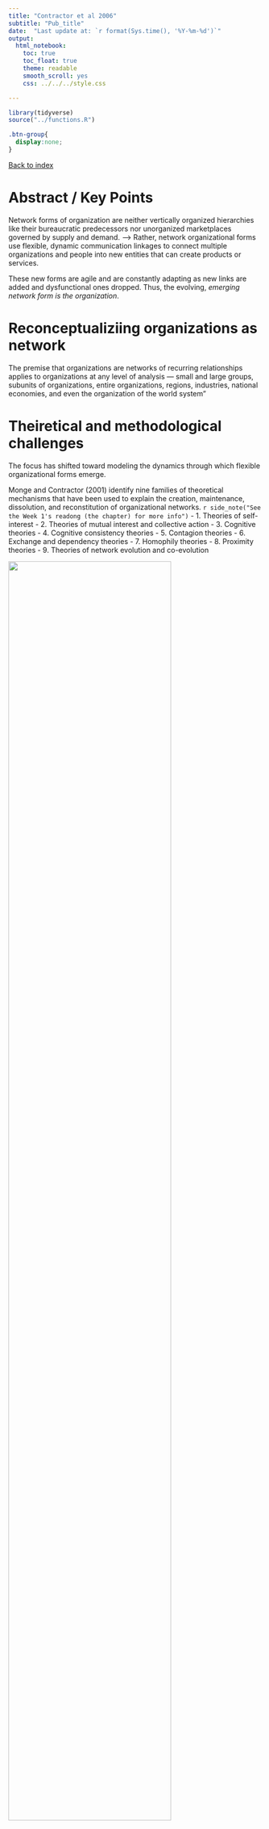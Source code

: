```yaml
---
title: "Contractor et al 2006"
subtitle: "Pub_title"
date:  "Last update at: `r format(Sys.time(), '%Y-%m-%d')`"
output: 
  html_notebook:
    toc: true
    toc_float: true
    theme: readable
    smooth_scroll: yes
    css: ../../../style.css

---
```


```r
library(tidyverse)
source("../functions.R")
```

```css
.btn-group{
  display:none;
}
```

[Back to index](../index.nb.html)

# Abstract / Key Points

Network forms of organization are neither vertically organized hierarchies like their bureaucratic predecessors nor unorganized marketplaces governed by supply and demand. ---> Rather, network organizational forms use flexible, dynamic communication linkages to connect multiple organizations and people into new entities that can create products or services. 

These new forms are agile and are constantly adapting as new links are added and dysfunctional ones dropped. Thus, the evolving, *emerging network form is the organization*. 

# Reconceptualiziing organizations as network 

The premise that organizations are networks of recurring relationships applies to organizations at any level of analysis --- small and large groups, subunits of organizations, entire organizations, regions, industries, national economies, and even the organization of the world system"

# Theiretical and methodological challenges 

The focus has shifted toward modeling the dynamics through which flexible organizational forms emerge.

Monge and Contractor (2001) identify nine families of theoretical mechanisms that have been used to explain the creation, maintenance, dissolution, and reconstitution of organizational networks. 
`r side_note("See the Week 1's readong (the chapter) for more info")`
- 1. Theories of self-interest 
- 2. Theories of mutual interest and collective action
- 3. Cognitive theories 
- 4. Cognitive consistency theories 
- 5. Contagion theories 
- 6. Exchange and dependency theories 
- 7. Homophily theories 
- 8. Proximity theories 
- 9. Theories of network evolution and co-evolution 

<img src="Screenshots.png" width=80%>

Four theoretical implications emerge from this review: 

1. A wide array of social theories are amenable to network formulations. 
2. In some cases, different theories, using similar theoretical mechanisms, offer similar explanations but at different levels of analysis. 
3. Different theoretical mechanisms sometimes offer complementary as well as contradictory explanations at the same level of analysis. 
4. There is considerable variation in the depth of conceptual development and empirical research across the different theories and theoretical mechanisms. 

Methodologically, three moves have emerged 

1. from exploratory and descriptive techniques to confirmatory and inferential techniques
2. from single-level, single-theoretical network analyses to multitheoretical, multilevel analyses
3. from purely network explanations to hybrid models that also include attributes of the actors

A need for a multitheoretical, multilevel model to test hypotheses that might influence the structural tendencies of a network ---> allowing for the specficiation of hypotheses grounded in multiple theories and at multiple levels. 

# Multitheoretical, multilevel models 

Addressing the interdependency among observations 

`r colored("Graph realization")`: Here we assume that the graph under consideration is random; hence, the observed network (i.e., the empirical data) is only one graph realization among (usually) many theoretical possibilities. ---> The set of possible configurations of the network is referred to as the *sample space* (Wasserman & Faust, 1994).

Hypotheses about network properties in effect pick out different types of graphs as more probable within the sample space.

  - There is nothing unusual about this: it is exactly the same logic for statistical inference regarding individuals, the only difference being that we have a distribution of graphs, rather than a distribution of individual scores
  - Question of interest: whether the observed graph realization exhibits certain hypothesized structural tendencies. The extent to which these tendencies are exhibited is captured by *parameters*, which are estimated by quantifying the effects of the hypothesized structural property on the probability of ties being present or absent in the network.
    - These parameters describe a *distribution of graphs with the hypothesized properties*, in which `r colored("the observed graph is the most typical representative")`. If a parameter is statistically significant, then the hypothesized property is statistically important for understanding the structural tendencies of the observed network.
    - i.e., the hypothesis is that graph realizations with the hypothesized property have larger probabilities of being observed. ---> In other words, the probability of ties being present or absent in the graph reflects the hypothesized relational property 
    - The models allow for conclusions both about global network properties and about the probability of network ties, given properties of their surrounding network (a local property).

Unlike their use in causal modeling, endogenous variables here are not predicted by exogenous variables. Rather, both explain structural tendencies of the network.

  - Structural tendencies based on configurations of the focal relation itself --- in this case, the communication relation --- are defined as endogenous variables. 
  - In contrast, structural tendencies that incorporate factors other than the focal relation itself --- for instance, the attributes of actors in the network --- are defined as exogenous variables. 
  - Hence, all variables "outside" the focal communication relation are defined as exogenous variables
  <hr> 
  - `r colored("Endogenous variables")` (rows 1 through 4 in Table 2) refer to various relational properties of the focal network itself that influence the probability ties will be present or absent in the same network.
    - capture the extent to which relational properties of the network influence its self-organization. 
    - they suggest that the configuration of ties in the observed realization reflects an underlying structural tendency that is consistent with the hypothesized network property
  -  `r colored("Exogenous variables")` (rows 5 through 10 in Table 2) refer to various properties outside the focal network that influence the probability ties will be present or absent in the focal network.
    - include the attributes of the actors in the network and additional network relations among the actors, as well as the same network relation at previous points in time

<img src="Screenshots 2.png" width=80%>

## Endogenous Influences on Network Structural Tendencies

### Actor level 

(Row 1 in Table 2) these actor-level properties could include network metrics, such as an ac tor's centrality, prestige, or structural autonomy

<img src="Screenshots 3.png" width=80%>

Testing hypothesis from the structural hole theory ---> The hypothesis that actors seeks to enhance their structural autonomy by forming ties with two or more unconnected other would be supported if the probability of ties being present or absent in the network reflected actors' tendencies to exhibit structural autonomy

### Dyadic level 

 (Row 2 in Ta ble 2), these dyadic-level properties could include mutuality and reciprocation.

Theories of social exchange, network exchange, and resource dependence suggest that actors forge ties using a calculus of exchange of material or information resource. 
  - This hypothesis would be supported if the probability of ties being present or absent in the network reflected actors' tendencies to exhibit mutuality or reciprocity.

<img src="Screenshots 4.png" width=80%>

  - In Figure 2, social exchange theory would suggest a positive tendency for a tie from actor F to actor A, since it would reciprocate the tie from actor A to actor F. 
  - However, social exchange theory would posit a negative tendency for a tie from actor D to actor C, since it would not reciprocate a tie from actor C to actor D.

### Triadic level 

(Row 3 in Table 2), these triadic-level properties include transitivity or cyclicality. 

Transitivity:  

  - If the link is sentiment, theories of cognitive balance (Heider, 1958; Holland & Lein hardt, 1975, 1981) suggest a tendency toward consistency in relations. (Colloquially, a friend's friend should be one's own friend, and one should like one's friend's friends)
  - If the network denotes formal relations, such as exercise of authority, transitivity reflects a hierarchical tendency --- one's boss's boss is also one's boss
  - hypotheses about transitive behavior would be supported if there were greater probabilities for graph real izations in which triads of actors in the network exhibited a high degree of transitivity

Cyclicality: 

  - If the link is resource,  then cyclicality can be thought of as illustrating the theory of generalized exchange ---> Actor A does a favor for B, and B, rather than return the favor directly to A, does a favor for C, who, in turn, does a favor for A, returning A's favor to B indirectly
  -  Hypotheses about cyclical behavior would be supported if there were greater probabilities for graph realizations in which triads of actors in the network exhibited a high degree of cyclicality.

<img src="Screenshots 5.png" width=80%>

### Global level 

(Row 4 in Table 2), these global properties include the network's degree of centralization. 

Theories of collective action (Coleman, 1973, 1986; Marwell & Oliver, 1993) and public goods theories (Fulk, Flanagin, Kaiman, Monge, & Ryan, 1996; Monge et al., 1998) suggest that actors in a network are more likely to obtain a collective good if the network is centralized (Marwell, Oliver, & Prahl, 1988). 

This hypothesis would be supported if the probability of ties being present or absent in the network reflected the network's tendencies to exhibit a high degree of centralization.

<img src="Screenshots 6.png" width=80%>

## Exogenous Influences on Network Structural Tendencies

Rows 5 through 8 consider the structural tendency for differential network tie formation specifically among actors who also share common attributes, such as organizational affiliation.

### Actor level 

These actor level properties include such attributes as age, gender, membership in an organization, and the type of organization. 

  - Tories of homophily suggest that individuals have ties to others with whom they share similar attributes.
  - These hypotheses would be supported if the probabilities of ties being present or absent in the network reflected actors' tendencies to choose others with similar attributes.

<img src="Screenshots 7.png" width=80%>

### Dyadic level 

These dyadic-level properties include mutuality and reciprocation (defined previously in the discussion of row 2 in Table 2). 

In an extension of the theories of social exchange and resource de pendence, the argument proposed here is that there is a greater tendency for exchange ties (i.e., mutual or reciprocated ties) to occur among pairs of actors who share similar attributes. 

  - These hypotheses would be supported if the probability of ties being present or absent in the network reflected actors' tendencies to reciprocate ties with other actors sharing similar attributes.

<img src="Screenshots 8.png" width=80%>

### Triadic level 

These triadic-level properties include transitivity and cyclically (defined previously in the discussion of row 3 in Table 2).

In an extension of the theories of cognitive balance and generalized exchange, the argument proposed here is that there is a greater tendency for transitive and cyclical ties, respectively, among actors who share similar attributes. 

These hypotheses would be supported if the probability of ties being present or absent in the network reflected actors' tendencies to engage in transitive or cyclical relations with other actors sharing similar attributes.

<img src="Screenshots 9.png" width=80%>

### Global level 

These global properties include network centralization (defined previously in the discus sion of row 4 in Table 2). 

In an extension of the theories of collective action and public goods, the argument proposed here is that there is a greater tendency for network centralization to occur among subgroups of actors who share similar attributes. 

These hypotheses would be supported if the probability of ties being present or absent in the network reflected actors' tendencies to forge more centralized subgroup networks with other actors sharing similar attributes.

<img src="Screenshots 10.png" width=80%>

In Figure 8, theories of collective action would suggest a greater tendency for a tie from actor A to fellow government actor C, since it would enhance the centralization within government actors, but a lower tendency for a tie from actor A to industry actor E, since it would enhance centralization between government and industry actors 

### Other relations in the network 

(Row 9 in Table 2)

E.g., The convergence theory of communication (Richards & Seary, 1997; Rogers & Kincaid, 1981), cognitive theories (Carley, 1986; Carley & Krackhardt, 1996; Krackhardt, 1987a; Stohl, 1993), and transactive memory theory (Hollingshead, 1998; Mo reland, 1999; Wegner, 1995) offer arguments that can be used to map the influence of actors' cognitive or semantic networks (Monge & Eisen berg, 1987) onto their communication networks.

These theories argue that the presence or absence of a cognitive or semantic tie between these actors is associated with the presence or absence of a communication tie between the actors.

  - these hypotheses would be supported if the probability of ties being present or absent in the focal network reflected the presence or absence of ties in the exogenous networks.

Figure 9 indicates that there is a greater tendency for a friendship tie from actor A to actor B, because they communicate with one another, and a lower tendency for a friendship tie from actor C to actor D, because they do not communicate with one another.

<img src="Screenshots 11.png" width=80%>

### Relations at previous points in time 

In their most primitive form, theories of evolution (McKelvey, 1997) would argue that inertia alone would predict that a tie between actors at a previous point in time would increase the tendency of the tie to be maintained at a subsequent point in time. 

<img src="Screenshots 12.png" width=80%>

# Empirical example: The CRADA network 

<img src="Screenshots 13.png" width=80%>

-----
[Back to index](../index.nb.html)


`r colored("")`
<img src="Screenshots.png" width=80%>















  

